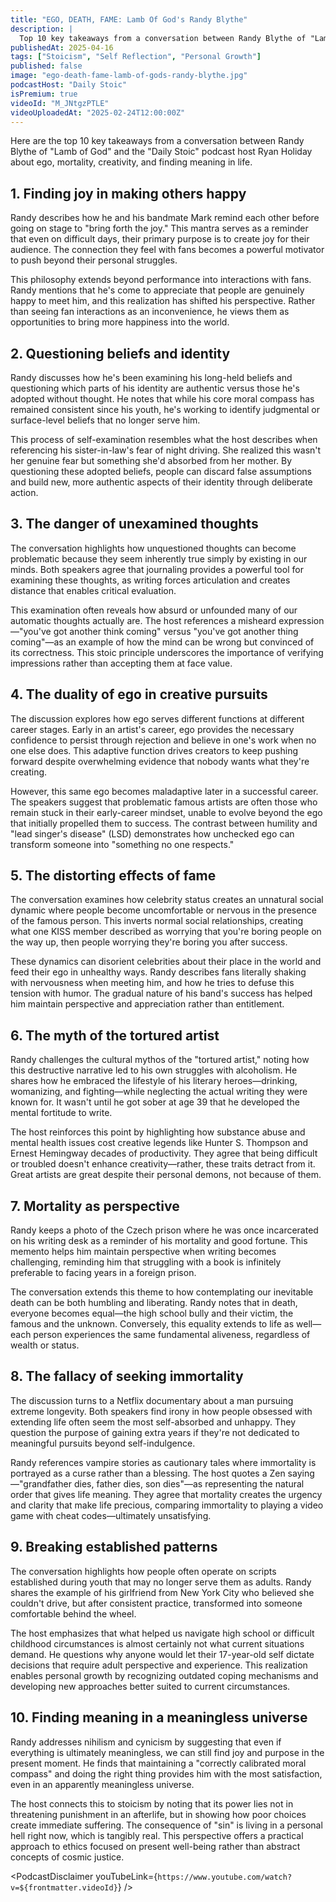 ```yaml
---
title: "EGO, DEATH, FAME: Lamb Of God's Randy Blythe"
description: |
  Top 10 key takeaways from a conversation between Randy Blythe of "Lamb of God" and the "Daily Stoic" podcast host Ryan Holiday about ego, mortality, creativity, and finding meaning in life.
publishedAt: 2025-04-16
tags: ["Stoicism", "Self Reflection", "Personal Growth"]
published: false
image: "ego-death-fame-lamb-of-gods-randy-blythe.jpg"
podcastHost: "Daily Stoic"
isPremium: true
videoId: "M_JNtgzPTLE"
videoUploadedAt: "2025-02-24T12:00:00Z"
---
```



<PodcastSummaryPageLayout frontmatter={frontmatter}>
Here are the top 10 key takeaways from a conversation between Randy Blythe of "Lamb of God" and the "Daily Stoic" podcast host Ryan Holiday about ego, mortality, creativity, and finding meaning in life.

## 1. Finding joy in making others happy

Randy describes how he and his bandmate Mark remind each other before going on stage to "bring forth the joy." This mantra serves as a reminder that even on difficult days, their primary purpose is to create joy for their audience. The connection they feel with fans becomes a powerful motivator to push beyond their personal struggles.

This philosophy extends beyond performance into interactions with fans. Randy mentions that he's come to appreciate that people are genuinely happy to meet him, and this realization has shifted his perspective. Rather than seeing fan interactions as an inconvenience, he views them as opportunities to bring more happiness into the world.

## 2. Questioning beliefs and identity

Randy discusses how he's been examining his long-held beliefs and questioning which parts of his identity are authentic versus those he's adopted without thought. He notes that while his core moral compass has remained consistent since his youth, he's working to identify judgmental or surface-level beliefs that no longer serve him.

This process of self-examination resembles what the host describes when referencing his sister-in-law's fear of night driving. She realized this wasn't her genuine fear but something she'd absorbed from her mother. By questioning these adopted beliefs, people can discard false assumptions and build new, more authentic aspects of their identity through deliberate action.

## 3. The danger of unexamined thoughts

The conversation highlights how unquestioned thoughts can become problematic because they seem inherently true simply by existing in our minds. Both speakers agree that journaling provides a powerful tool for examining these thoughts, as writing forces articulation and creates distance that enables critical evaluation.

This examination often reveals how absurd or unfounded many of our automatic thoughts actually are. The host references a misheard expression—"you've got another think coming" versus "you've got another thing coming"—as an example of how the mind can be wrong but convinced of its correctness. This stoic principle underscores the importance of verifying impressions rather than accepting them at face value.

## 4. The duality of ego in creative pursuits

The discussion explores how ego serves different functions at different career stages. Early in an artist's career, ego provides the necessary confidence to persist through rejection and believe in one's work when no one else does. This adaptive function drives creators to keep pushing forward despite overwhelming evidence that nobody wants what they're creating.

However, this same ego becomes maladaptive later in a successful career. The speakers suggest that problematic famous artists are often those who remain stuck in their early-career mindset, unable to evolve beyond the ego that initially propelled them to success. The contrast between humility and "lead singer's disease" (LSD) demonstrates how unchecked ego can transform someone into "something no one respects."

## 5. The distorting effects of fame

The conversation examines how celebrity status creates an unnatural social dynamic where people become uncomfortable or nervous in the presence of the famous person. This inverts normal social relationships, creating what one KISS member described as worrying that you're boring people on the way up, then people worrying they're boring you after success.

These dynamics can disorient celebrities about their place in the world and feed their ego in unhealthy ways. Randy describes fans literally shaking with nervousness when meeting him, and how he tries to defuse this tension with humor. The gradual nature of his band's success has helped him maintain perspective and appreciation rather than entitlement.

## 6. The myth of the tortured artist

Randy challenges the cultural mythos of the "tortured artist," noting how this destructive narrative led to his own struggles with alcoholism. He shares how he embraced the lifestyle of his literary heroes—drinking, womanizing, and fighting—while neglecting the actual writing they were known for. It wasn't until he got sober at age 39 that he developed the mental fortitude to write.

The host reinforces this point by highlighting how substance abuse and mental health issues cost creative legends like Hunter S. Thompson and Ernest Hemingway decades of productivity. They agree that being difficult or troubled doesn't enhance creativity—rather, these traits detract from it. Great artists are great despite their personal demons, not because of them.

## 7. Mortality as perspective

Randy keeps a photo of the Czech prison where he was once incarcerated on his writing desk as a reminder of his mortality and good fortune. This memento helps him maintain perspective when writing becomes challenging, reminding him that struggling with a book is infinitely preferable to facing years in a foreign prison.

The conversation extends this theme to how contemplating our inevitable death can be both humbling and liberating. Randy notes that in death, everyone becomes equal—the high school bully and their victim, the famous and the unknown. Conversely, this equality extends to life as well—each person experiences the same fundamental aliveness, regardless of wealth or status.

## 8. The fallacy of seeking immortality

The discussion turns to a Netflix documentary about a man pursuing extreme longevity. Both speakers find irony in how people obsessed with extending life often seem the most self-absorbed and unhappy. They question the purpose of gaining extra years if they're not dedicated to meaningful pursuits beyond self-indulgence.

Randy references vampire stories as cautionary tales where immortality is portrayed as a curse rather than a blessing. The host quotes a Zen saying—"grandfather dies, father dies, son dies"—as representing the natural order that gives life meaning. They agree that mortality creates the urgency and clarity that make life precious, comparing immortality to playing a video game with cheat codes—ultimately unsatisfying.

## 9. Breaking established patterns

The conversation highlights how people often operate on scripts established during youth that may no longer serve them as adults. Randy shares the example of his girlfriend from New York City who believed she couldn't drive, but after consistent practice, transformed into someone comfortable behind the wheel.

The host emphasizes that what helped us navigate high school or difficult childhood circumstances is almost certainly not what current situations demand. He questions why anyone would let their 17-year-old self dictate decisions that require adult perspective and experience. This realization enables personal growth by recognizing outdated coping mechanisms and developing new approaches better suited to current circumstances.

## 10. Finding meaning in a meaningless universe

Randy addresses nihilism and cynicism by suggesting that even if everything is ultimately meaningless, we can still find joy and purpose in the present moment. He finds that maintaining a "correctly calibrated moral compass" and doing the right thing provides him with the most satisfaction, even in an apparently meaningless universe.

The host connects this to stoicism by noting that its power lies not in threatening punishment in an afterlife, but in showing how poor choices create immediate suffering. The consequence of "sin" is living in a personal hell right now, which is tangibly real. This perspective offers a practical approach to ethics focused on present well-being rather than abstract concepts of cosmic justice.

<PodcastDisclaimer
  youTubeLink={`https://www.youtube.com/watch?v=${frontmatter.videoId}`}
/>

</PodcastSummaryPageLayout>
